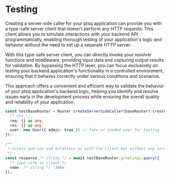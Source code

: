 # Testing

Creating a server-side caller for your ptsq application can provide you with a type-safe server client that doesn't perform any HTTP requests. This client allows you to simulate interactions with your backend API programmatically, enabling thorough testing of your application's logic and behavior without the need to set up a separate HTTP server.

With this type-safe server client, you can directly invoke your resolver functions and middleware, providing input data and capturing output results for validation. By bypassing the HTTP layer, you can focus exclusively on testing your backend application's functionality in a controlled environment, ensuring that it behaves correctly under various conditions and scenarios.

This approach offers a convenient and efficient way to validate the behavior of your ptsq application's backend logic, helping you identify and resolve issues early in the development process while ensuring the overall quality and reliability of your application.

```ts copy filename="server.test.ts"
const testBaseRouter = Router.createServerSideCaller(baseRouter).create({
  /* ctx */,
  req: {} as any,
  res: {} as any,
  user: new User({ admin: true }) // fake or seeded user for testing
});

/**
 * Access queries and mutations as with the client but without any server creation and http calls
 */
const response /* string */ = await testBaseRouter.greetings.query({
  /* type-safe as client */
  name: /* string */ 'John'
});
```
